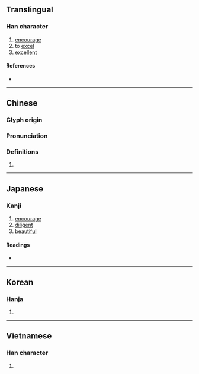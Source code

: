 {{character info/new}}
==Translingual==

===Han character===
{{Han char|rn=19|rad=力|as=05|sn=7|four=14627|canj=SRKS|ids=⿰召力}}

# [[encourage]]
# to [[excel]]
# [[excellent]]

====References====
* {{Han ref|kx=0147.020|dkj=02318|dj=0331.050|hdz=10369.050|uh=52AD|ud=21165|bh=CA6F|bd=51823}}

----

==Chinese==
{{zh-forms}}

===Glyph origin===
{{Han etym}}

===Pronunciation===
{{zh-pron
|m=shào
|c=siu6
|h=pfs=
|md=
|mn=
|w=
|mc=y
|oc=y
|cat=
}}

===Definitions===
{{zh-hanzi}}

# {{rfdef|zh}}

----

==Japanese==

===Kanji===
{{ja-kanji|grade=|rs=力05}}

# [[encourage]]
# [[diligent]]
# [[beautiful]]

====Readings====
* {{ja-readings
|goon=じょう
|kanon=しょう
|kun=つと-める}}

----

==Korean==

===Hanja===
{{ko-hanja|hangeul=초|rv=cho|mr=ch'o}}

# {{rfdef|ko|sort=力05}}

----

==Vietnamese==

===Han character===
{{vi-hantu|thiệu|rs=力05}}

# {{rfdef|vi}}

{{cln|vi|Han tu}}